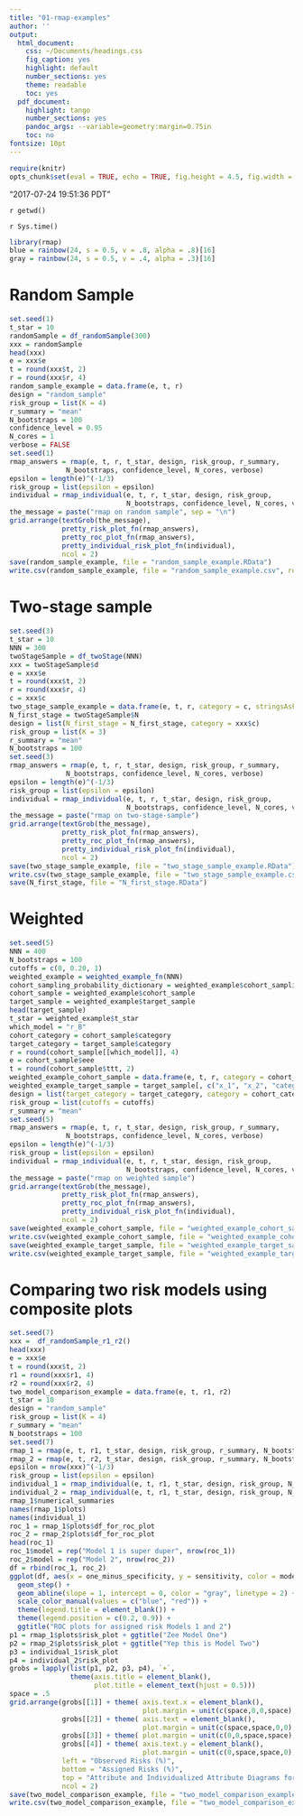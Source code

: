 ```yaml
---
title: "01-rmap-examples"
author: ''
output:
  html_document:
    css: ~/Documents/headings.css
    fig_caption: yes
    highlight: default
    number_sections: yes
    theme: readable
    toc: yes
  pdf_document:
    highlight: tango
    number_sections: yes
    pandoc_args: --variable=geometry:margin=0.75in
    toc: no
fontsize: 10pt
---
```

<A NAME="top"> </A>

```r
require(knitr)
opts_chunk$set(eval = TRUE, echo = TRUE, fig.height = 4.5, fig.width = 6.5, tidy=FALSE)
```


"2017-07-24 19:51:36 PDT"

`r getwd()`  

`r Sys.time()`


```r
library(rmap)
blue = rainbow(24, s = 0.5, v = .8, alpha = .8)[16]
gray = rainbow(24, s = 0.5, v = .4, alpha = .3)[16]
```



# Random Sample
```r
set.seed(1)
t_star = 10
randomSample = df_randomSample(300)
xxx = randomSample
head(xxx)
e = xxx$e
t = round(xxx$t, 2)
r = round(xxx$r, 4)
random_sample_example = data.frame(e, t, r)
design = "random_sample"
risk_group = list(K = 4)
r_summary = "mean"
N_bootstraps = 100
confidence_level = 0.95
N_cores = 1
verbose = FALSE
set.seed(1)
rmap_answers = rmap(e, t, r, t_star, design, risk_group, r_summary, 
              N_bootstraps, confidence_level, N_cores, verbose)
epsilon = length(e)^(-1/3)
risk_group = list(epsilon = epsilon)
individual = rmap_individual(e, t, r, t_star, design, risk_group,
                             N_bootstraps, confidence_level, N_cores, verbose)
the_message = paste("rmap on random sample", sep = "\n")
grid.arrange(textGrob(the_message), 
             pretty_risk_plot_fn(rmap_answers), 
             pretty_roc_plot_fn(rmap_answers), 
             pretty_individual_risk_plot_fn(individual),
             ncol = 2)
save(random_sample_example, file = "random_sample_example.RData")
write.csv(random_sample_example, file = "random_sample_example.csv", row.names = FALSE)
```


# Two-stage sample

```r
set.seed(3)
t_star = 10
NNN = 300
twoStageSample = df_twoStage(NNN)
xxx = twoStageSample$d
e = xxx$e
t = round(xxx$t, 2)
r = round(xxx$r, 4)
c = xxx$c
two_stage_sample_example = data.frame(e, t, r, category = c, stringsAsFactors = FALSE)
N_first_stage = twoStageSample$N
design = list(N_first_stage = N_first_stage, category = xxx$c)
risk_group = list(K = 3)
r_summary = "mean"
N_bootstraps = 100
set.seed(3)
rmap_answers = rmap(e, t, r, t_star, design, risk_group, r_summary, 
              N_bootstraps, confidence_level, N_cores, verbose)
epsilon = length(e)^(-1/3)
risk_group = list(epsilon = epsilon)
individual = rmap_individual(e, t, r, t_star, design, risk_group,
                             N_bootstraps, confidence_level, N_cores, verbose)
the_message = paste("rmap on two-stage-sample")
grid.arrange(textGrob(the_message), 
             pretty_risk_plot_fn(rmap_answers), 
             pretty_roc_plot_fn(rmap_answers), 
             pretty_individual_risk_plot_fn(individual),
             ncol = 2)
save(two_stage_sample_example, file = "two_stage_sample_example.RData")
write.csv(two_stage_sample_example, file = "two_stage_sample_example.csv", row.names = FALSE)
save(N_first_stage, file = "N_first_stage.RData")
```

# Weighted

```r
set.seed(5)
NNN = 400
N_bootstraps = 100
cutoffs = c(0, 0.20, 1)
weighted_example = weighted_example_fn(NNN)
cohort_sampling_probability_dictionary = weighted_example$cohort_sampling_probability_dictionary
cohort_sample = weighted_example$cohort_sample
target_sample = weighted_example$target_sample
head(target_sample)
t_star = weighted_example$t_star
which_model = "r_B" 
cohort_category = cohort_sample$category
target_category = target_sample$category
r = round(cohort_sample[[which_model]], 4)
e = cohort_sample$eee
t = round(cohort_sample$ttt, 2)
weighted_example_cohort_sample = data.frame(e, t, r, category = cohort_category, stringsAsFactors = FALSE)
weighted_example_target_sample = target_sample[, c("x_1", "x_2", "category")]
design = list(target_category = target_category, category = cohort_category)
risk_group = list(cutoffs = cutoffs)
r_summary = "mean"
set.seed(5)
rmap_answers = rmap(e, t, r, t_star, design, risk_group, r_summary, 
              N_bootstraps, confidence_level, N_cores, verbose)
epsilon = length(e)^(-1/3)
risk_group = list(epsilon = epsilon)
individual = rmap_individual(e, t, r, t_star, design, risk_group,
                             N_bootstraps, confidence_level, N_cores, verbose)
the_message = paste("rmap on weighted sample")
grid.arrange(textGrob(the_message), 
             pretty_risk_plot_fn(rmap_answers), 
             pretty_roc_plot_fn(rmap_answers), 
             pretty_individual_risk_plot_fn(individual),
             ncol = 2)
save(weighted_example_cohort_sample, file = "weighted_example_cohort_sample.RData")
write.csv(weighted_example_cohort_sample, file = "weighted_example_cohort_sample.csv", row.names = FALSE)
save(weighted_example_target_sample, file = "weighted_example_target_sample.RData")
write.csv(weighted_example_target_sample, file = "weighted_example_target_sample.csv", row.names = FALSE)
```


# Comparing two risk models using composite plots

```r
set.seed(7)
xxx =  df_randomSample_r1_r2()
head(xxx)
e = xxx$e
t = round(xxx$t, 2)
r1 = round(xxx$r1, 4)
r2 = round(xxx$r2, 4)
two_model_comparison_example = data.frame(e, t, r1, r2)
t_star = 10
design = "random_sample"
risk_group = list(K = 4)
r_summary = "mean"
N_bootstraps = 100
set.seed(7)
rmap_1 = rmap(e, t, r1, t_star, design, risk_group, r_summary, N_bootstraps)
rmap_2 = rmap(e, t, r2, t_star, design, risk_group, r_summary, N_bootstraps)
epsilon = nrow(xxx)^(-1/3)
risk_group = list(epsilon = epsilon)
individual_1 = rmap_individual(e, t, r1, t_star, design, risk_group, N_bootstraps)
individual_2 = rmap_individual(e, t, r1, t_star, design, risk_group, N_bootstraps)
rmap_1$numerical_summaries
names(rmap_1$plots)
names(individual_1)
roc_1 = rmap_1$plots$df_for_roc_plot
roc_2 = rmap_2$plots$df_for_roc_plot
head(roc_1)
roc_1$model = rep("Model 1 is super duper", nrow(roc_1))
roc_2$model = rep("Model 2", nrow(roc_2))
df = rbind(roc_1, roc_2)
ggplot(df, aes(x = one_minus_specificity, y = sensitivity, color = model)) +
  geom_step() + 
  geom_abline(slope = 1, intercept = 0, color = "gray", linetype = 2) +
  scale_color_manual(values = c("blue", "red")) +
  theme(legend.title = element_blank()) +
  theme(legend.position = c(0.2, 0.9)) +
  ggtitle("ROC plots for assigned risk Models 1 and 2")
p1 = rmap_1$plots$risk_plot + ggtitle("Zee Model One")
p2 = rmap_2$plots$risk_plot + ggtitle("Yep this is Model Two")
p3 = individual_1$risk_plot
p4 = individual_2$risk_plot
grobs = lapply(list(p1, p2, p3, p4), `+`, 
               theme(axis.title = element_blank(),
                     plot.title = element_text(hjust = 0.5)))
space = .5
grid.arrange(grobs[[1]] + theme( axis.text.x = element_blank(),
                                 plot.margin = unit(c(space,0,0,space), "cm")),
             grobs[[2]] + theme( axis.text = element_blank(),
                                 plot.margin = unit(c(space,space,0,0), "cm")),
             grobs[[3]] + theme( plot.margin = unit(c(0,0,space,space), "cm")), 
             grobs[[4]] + theme( axis.text.y = element_blank(),
                                 plot.margin = unit(c(0,space,space,0), "cm")), 
             left = "Observed Risks (%)",
             bottom = "Assigned Risks (%)",
             top = "Attribute and Individualized Attribute Diagrams for Models 1 and 2",
             ncol = 2)
save(two_model_comparison_example, file = "two_model_comparison_example.RData")
write.csv(two_model_comparison_example, file = "two_model_comparison_example.csv", row.names = FALSE)
```






